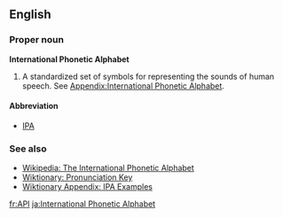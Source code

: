 ==English==

===Proper noun===
'''International Phonetic Alphabet'''
# A standardized set of symbols for representing the sounds of human speech. See [[Appendix:International Phonetic Alphabet]].

==== Abbreviation ====
*[[IPA]]

=== See also ===
*[[w:International Phonetic Alphabet|Wikipedia: The International Phonetic Alphabet]]
*[[Wiktionary:Pronunciation key|Wiktionary: Pronunciation Key]]
*[[Wiktionary Appendix:IPA Examples|Wiktionary Appendix: IPA Examples]]

[[fr:API]]
[[ja:International Phonetic Alphabet]]